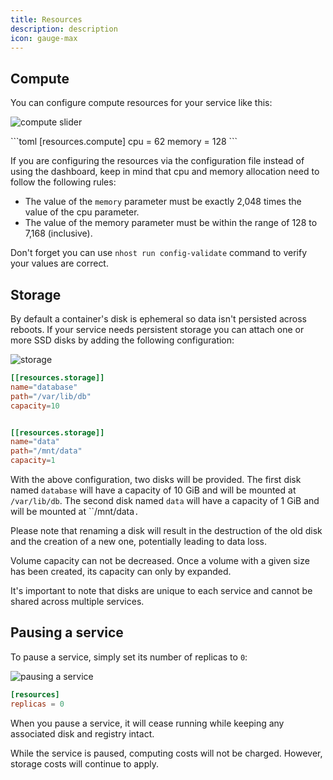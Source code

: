 ```yaml
---
title: Resources
description: description
icon: gauge-max
---
```


## Compute

You can configure compute resources for your service like this:

<Tabs>
  <Tab title="dashboard">

![compute slider](/images/guides/run/resources_1.png)

  </Tab>

  <Tab title="toml">
```toml
[resources.compute]
cpu = 62
memory = 128
```
  </Tab>
</Tabs>

If you are configuring the resources via the configuration file instead of using the dashboard, keep in mind that cpu and memory allocation need to follow the following rules:

* The value of the `memory` parameter must be exactly 2,048 times the value of the cpu parameter.
* The value of the memory parameter must be within the range of 128 to 7,168 (inclusive).

Don't forget you can use `nhost run config-validate` command to verify your values are correct.

## Storage

By default a container's disk is ephemeral so data isn't persisted across reboots. If your service needs persistent storage you can attach one or more SSD disks by adding the following configuration:

<Tabs>
  <Tab title="dashboard">


![storage](/images/guides/run/resources_2.png)

  </Tab>
  <Tab title="toml">

```toml
[[resources.storage]]
name="database"
path="/var/lib/db"
capacity=10


[[resources.storage]]
name="data"
path="/mnt/data"
capacity=1
```
  </Tab>
</Tabs>


With the above configuration, two disks will be provided. The first disk named `database` will have a capacity of 10 GiB and will be mounted at `/var/lib/db`. The second disk named `data` will have a capacity of 1 GiB and will be mounted at ``/mnt/data`.`

<Warning>Please note that renaming a disk will result in the destruction of the old disk and the creation of a new one, potentially leading to data loss.</Warning>

<Warning>Volume capacity can not be decreased. Once a volume with a given size has been created, its capacity can only by expanded.</Warning>

It's important to note that disks are unique to each service and cannot be shared across multiple services.

## Pausing a service

To pause a service, simply set its number of replicas to `0`:

<Tabs>
  <Tab title="dashboard">


![pausing a service](/img/run/resources_3.png)

  </Tab>
  <Tab title="toml">

```toml
[resources]
replicas = 0
```

  </Tab>
</Tabs>

When you pause a service, it will cease running while keeping any associated disk and registry intact.

<Info>While the service is paused, computing costs will not be charged. However, storage costs will continue to apply.</Info>

